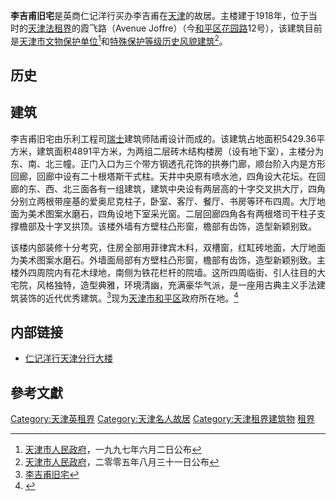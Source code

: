{{文物保护单位
| 级别 = 省级
| 省区市 = 天津市
| 名称 = 李吉甫旧宅
| 图片 = [[File:天津李吉甫旧居.jpg|200px]]
| 编号 = 3
| 分类 = 近现代重要史迹及代表性建筑
| 时代 = 1918年
| 所在 = [[天津市|天津市]][[和平区_(天津市)|和平区]]
| 登录 = 1997年6月2日
}}

'''李吉甫旧宅'''是英商仁记洋行买办李吉甫在[[天津|天津]]的故居。主楼建于1918年，位于当时的[[天津法租界|天津法租界]]的霞飞路（Avenue Joffre）（今[[和平区_(天津市)|和平区]][[花园路_(天津)|花园路]]12号），该建筑目前是[[天津市文物保护单位|天津市文物保护单位]]<ref>[[天津市人民政府|天津市人民政府]]，一九九七年六月二日公布</ref>和[[天津历史风貌建筑|特殊保护等级历史风貌建筑]]<ref>[[天津市人民政府|天津市人民政府]]，二零零五年八月三十一日公布</ref>。

== 历史 ==

== 建筑 ==
{{天津历史风貌建筑
| 省区市 = 天津市
| 名称 = 李吉甫旧宅
| 图片 = [[File:李吉甫旧宅铭牌.jpg|200px]]
| 编号 = 0110036
| 等级 = 特殊保护
| 时代 = 1918年
| 所在 = [[天津市|天津市]][[和平区_(天津市)|和平区]]
| 公布 = 2005年8月31日
}}
李吉甫旧宅由乐利工程司[[瑞士|瑞士]]建筑师陆甫设计而成的。该建筑占地面积5429.36平方米，建筑面积4891平方米，为两组二层砖木结构楼房（设有地下室），主楼分为东、南、北三幢。正门入口为三个带方钢透孔花饰的拱券门廊，顺台阶入内是方形回廊，回廊中设有二十根塔斯干式柱。天井中央原有喷水池，四角设大花坛。在回廊的东、西、北三面各有一组建筑，建筑中央设有两层高的十字交叉拱大厅，四角分别立两根带座基的爱奥尼克柱子，卧室、客厅、餐厅、书房等环布四周。大厅地面为美术图案水磨石，四角设地下室采光窗。二层回廊四角各有两根塔司干柱子支撑檐部及十字叉拱顶。该楼外墙有方壁柱凸形窗，檐部有齿饰，造型新颖别致。

该楼内部装修十分考究，住房全部用菲律宾木料，双槽窗，红缸砖地面，大厅地面为美术图案水磨石。外墙面局部有方壁柱凸形窗，檐部有齿饰，造型新颖别致。主楼外四周院内有花木绿地，南侧为铁花栏杆的院墙。这所四周临街、引人往目的大宅院，风格独特，造型典雅，环境清幽，充满豪华气派，是一座用古典主义手法建筑装饰的近代优秀建筑。<ref>[http://www.jwb.com.cn/jwb/html/2009-03/27/content_288977.htm 李吉甫旧宅]{{dead link|date=2018年3月 |bot=InternetArchiveBot |fix-attempted=yes }}</ref>现为[[天津市|天津市]][[和平区_(天津市)|和平区]]政府所在地。<ref>{{Cite web |url=http://www.chinaunix.net/jh/31/761837.html |title=李吉甫旧宅 |access-date=2010-01-13 |archive-date=2011-05-25 |archive-url=https://web.archive.org/web/20110525045405/http://www.chinaunix.net/jh/31/761837.html |dead-url=yes }}</ref>

== 内部链接 ==
* [[仁记洋行天津分行大楼|仁记洋行天津分行大楼]]

== 參考文獻 ==
<div class="references-small">
<references />
</div>

{{Geographic Location
 | 西北 = [[原久大精盐公司大楼|原久大精盐公司大楼]] 
 | 北 = '''李吉甫旧宅'''<br />[[花园路_(天津)|花园路]]
 | 東北 = [[李鸣钟旧居|李鸣钟旧居]]
 | 西 = [[张公撝旧居|张公撝旧居]] [[花园路_(天津)|花园路]]                             
 | 中央 = [[中心公园|中心公园]]
 | 東 =[[花园路_(天津)|花园路]] [[庄乐峰旧宅|庄乐峰旧宅]]
 | 西南 = [[原开滦煤矿办公楼|原开滦煤矿办公楼]]
 | 南 = [[花园路_(天津)|花园路]]<br />[[吉鸿昌旧居|吉鸿昌旧居]]
 | 東南 = [[章瑞庭旧宅|章瑞庭旧宅]]
}}

{{天津市名人故居}}
{{天津市文物保护单位}}

[[Category:天津英租界|Category:天津英租界]]
[[Category:天津名人故居|Category:天津名人故居]]
[[Category:天津租界建筑物|Category:天津租界建筑物]]
[[Category:中国近代建筑|租界]]